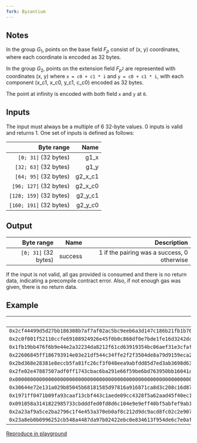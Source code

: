 ```yaml
---
fork: Byzantium
---
```


## Notes

In the group $G_1$, points on the base field $F_p$ consist of (x, y) coordinates, where each coordinate is encoded as 32 bytes.

In the group $G_2$, points on the extension field $F_{p^2}$ are represented with coordinates (x, y) where `x = c0 + c1 * i` and `y = c0 + c1 * i`, with each component (x_c1, x_c0, y_c1, c_c0) encoded as 32 bytes.

The point at infinity is encoded with both field `x` and `y` at `0`.

## Inputs

The input must always be a multiple of 6 32-byte values. 0 inputs is valid and returns 1. One set of inputs is defined as follows:

| Byte range | Name |
|-----------:|-----:|
| `[0; 31]` (32 bytes) | g1_x |
| `[32; 63]` (32 bytes) | g1_y |
| `[64; 95]` (32 bytes) | g2_x_c1 |
| `[96; 127]` (32 bytes) | g2_x_c0 |
| `[128; 159]` (32 bytes) | g2_y_c1 |
| `[160; 191]` (32 bytes) | g2_y_c0 |

## Output

| Byte range | Name | Description |
|-----------:|-----:|------------:|
| `[0; 31]` (32 bytes) | success | 1 if the pairing was a success, 0 otherwise |

If the input is not valid, all gas provided is consumed and there is no return data, indicating a precompile contract error. Also, if not enough gas was given, there is no return data.

## Example

| Input | Output |
|------:|-------:|
| `0x2cf44499d5d27bb186308b7af7af02ac5bc9eeb6a3d147c186b21fb1b76e18da` | `1` |
| `0x2c0f001f52110ccfe69108924926e45f0b0c868df0e7bde1fe16d3242dc715f6` | |
| `0x1fb19bb476f6b9e44e2a32234da8212f61cd63919354bc06aef31e3cfaff3ebc` | |
| `0x22606845ff186793914e03e21df544c34ffe2f2f3504de8a79d9159eca2d98d9` | |
| `0x2bd368e28381e8eccb5fa81fc26cf3f048eea9abfdd85d7ed3ab3698d63e4f90` | |
| `0x2fe02e47887507adf0ff1743cbac6ba291e66f59be6bd763950bb16041a0a85e` | |
| `0x0000000000000000000000000000000000000000000000000000000000000001` | |
| `0x30644e72e131a029b85045b68181585d97816a916871ca8d3c208c16d87cfd45` | |
| `0x1971ff0471b09fa93caaf13cbf443c1aede09cc4328f5a62aad45f40ec133eb4` | |
| `0x091058a3141822985733cbdddfed0fd8d6c104e9e9eff40bf5abfef9ab163bc7` | |
| `0x2a23af9a5ce2ba2796c1f4e453a370eb0af8c212d9dc9acd8fc02c2e907baea2` | |
| `0x23a8eb0b0996252cb548a4487da97b02422ebc0e834613f954de6c7e0afdc1fc` | |

[Reproduce in playground](/playground?unit=Wei&codeType=Solidity&code='O%20SPDX-License-Identifier%3A%20MITRpragma%20soliditB%5E0.8.9%3BRRcontracAPair*gExpampl!(Rkfunction%20run%7BNpublic%20returnK%7Bu*tN(~u*t256%5B12%5D%20memorBU%3BWJxj0w2cf44499d5d27bbF6308b7af7af02ac5bc9eeb6a3d147cF6b2Hb1b76eFdaQWJyj1w2c0f00H52110ccfe6C08924926e45f0b0c868df0e7bdeHe16d3242dc715f6QW2%7Dx_1j2wHb19bb476f6b9e44e2a32234da8212f61cd63C9354bc06aef31e3cfaff3ebcVx_0j3w22606845ffF6793C4e03e21df544c34ffe2f2f3504de8a79dC59eca2d98d9Vy_1j4w2bd368e28381e8eccb5fa8Hc26cf3f048eea9abfdd85d7ed3ab3698d63e4f90Vy_0j5w2fe02e47887507adf0ff1743cbac6ba2Ce66f59be6bd763950bb16041a0a85eqJxj6wZZZZZZZZZ1qJyj7w30644e72e131a029b85045b68F1585d97816aC6871ca8d3c208c16d87cfd45Vx_1j8w197Hf0471b09fa93caaf13cbf443c1aede09cc4328f5a62aad45f40ec133eb4Vx_0j9w0C058a314F22985733cbdddfed0fd8d6c104e9e9eff40bf5abfef9ab163bc7Vy_1j10w2a23af9a5ce2ba2796cH4e453a370eb0af8c212d9dc9acd8fc02c2e907baea2Vy_0j11w23a8eb0b0996252cb548a4487da97b02422ebc0e834613f954de6c7e0afdcHcQ~OmultiplieKth!pair*gKand%20storeKa%201%20*%20th!firsAelemenAof%20U~assemblB(~kif%20iszero%7B~kkcall%7Bnot%7B0%7DY0x08Y0YUY0x0F0YUY0x20%7D~kN(~kkrevert%7B0Y0%7D~k)~)~return%20U%5B0%5D%3BRk)R)'~Rkkw%5D%20%3D%20u*t256%7B0xqQ%5CtWk%20%20%20%20j~U%5BZ0000000Y%2C%20W~O%7BGVq2%7DU*putR%5CnQ%7D%3BO%2F%2FN%7D%20Ks%20J1%7DH1fF18C91By%20At%20*in!e%20%01!*ABCFHJKNOQRUVWYZjkqw~_)
